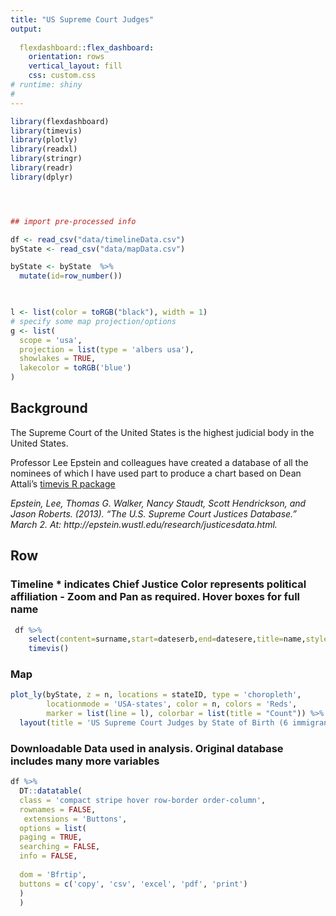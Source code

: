 ```yaml
---
title: "US Supreme Court Judges"
output: 
 
  flexdashboard::flex_dashboard:
    orientation: rows
    vertical_layout: fill
    css: custom.css
# runtime: shiny   
#   
---
```


```r
library(flexdashboard)
library(timevis)
library(plotly)
library(readxl)
library(stringr)
library(readr)
library(dplyr)




## import pre-processed info

df <- read_csv("data/timelineData.csv")
byState <- read_csv("data/mapData.csv")

byState <- byState  %>% 
  mutate(id=row_number())
 


l <- list(color = toRGB("black"), width = 1)
# specify some map projection/options
g <- list(
  scope = 'usa',
  projection = list(type = 'albers usa'),
  showlakes = TRUE,
  lakecolor = toRGB('blue')
)


```

Background {.sidebar data-width=355}
-------------------------------------

The Supreme Court of the United States is the highest judicial body in the United States.

Professor Lee Epstein and colleagues have created a database of all the nominees of which I have used part to produce a chart based on Dean Attali's [timevis R package](https://github.com/daattali/timevis)   

 <cite>Epstein, Lee, Thomas G. Walker, Nancy Staudt, Scott Hendrickson, and Jason Roberts. (2013). "The U.S. Supreme Court Justices Database." March 2. At: http://epstein.wustl.edu/research/justicesdata.html.</cite>




Row {.tabset .tabset-fade}
-----------------------------------------------------------------------


### Timeline * indicates Chief Justice Color represents political affiliation - Zoom and Pan as required. Hover boxes for full name

```r
 df %>%
    select(content=surname,start=dateserb,end=datesere,title=name,style=style,id=id) %>%
    timevis()


```

### Map


```r

plot_ly(byState, z = n, locations = stateID, type = 'choropleth',
        locationmode = 'USA-states', color = n, colors = 'Reds',
        marker = list(line = l), colorbar = list(title = "Count")) %>%
  layout(title = 'US Supreme Court Judges by State of Birth (6 immigrants)', geo = g)


```

### Downloadable Data used in analysis. Original database includes many more variables


```r

df %>%
  DT::datatable(
  class = 'compact stripe hover row-border order-column',
  rownames = FALSE,
   extensions = 'Buttons',
  options = list(
  paging = TRUE,
  searching = FALSE,
  info = FALSE,
 
  dom = 'Bfrtip',
  buttons = c('copy', 'csv', 'excel', 'pdf', 'print')
  )
  )


```

